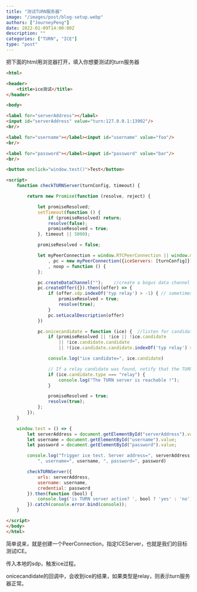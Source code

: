 ```yaml
---
title: "测试TURN服务器"
image: "/images/post/blog-setup.webp"
authors: ["JourneyPeng"]
date: 2022-01-09T14:00:00Z
description: ""
categories: ["TURN", "ICE"]
type: "post"
---
```


把下面的html用浏览器打开，填入你想要测试的turn服务器

```html
<html>

<header>
    <title>ice测试</title>
</header>

<body>

<label for="serverAddress"></label>
<input id="serverAddress" value="turn:127.0.0.1:13902"/>
<br/>

<label for="username"></label><input id="username" value="foo"/>
<br/>

<label for="password"></label><input id="password" value="bar"/>
<br/>

<button onclick="window.test()">Test</button>

<script>
    function checkTURNServer(turnConfig, timeout) {

        return new Promise(function (resolve, reject) {

            let promiseResolved;
            setTimeout(function () {
                if (promiseResolved) return;
                resolve(false);
                promiseResolved = true;
            }, timeout || 5000);

            promiseResolved = false;

            let myPeerConnection = window.RTCPeerConnection || window.mozRTCPeerConnection || window.webkitRTCPeerConnection   //compatibility for firefox and chrome
                , pc = new myPeerConnection({iceServers: [turnConfig]})
                , noop = function () {
            };

            pc.createDataChannel("");    //create a bogus data channel
            pc.createOffer({}).then((offer) => {
                if (offer.sdp.indexOf('typ relay') > -1) { // sometimes sdp contains the ice candidates...
                    promiseResolved = true;
                    resolve(true);
                }
                pc.setLocalDescription(offer)
            })

            pc.onicecandidate = function (ice) {  //listen for candidate events
                if (promiseResolved || !ice || !ice.candidate
                    || !ice.candidate.candidate
                    || !(ice.candidate.candidate.indexOf('typ relay') > -1)) return;

                console.log("ice candidate=", ice.candidate)

                // If a relay candidate was found, notify that the TURN server works!
                if (ice.candidate.type === "relay") {
                    console.log("The TURN server is reachable !");
                }

                promiseResolved = true;
                resolve(true);
            };
        });
    }

    window.test = () => {
        let serverAddress = document.getElementById("serverAddress").value;
        let username = document.getElementById("username").value;
        let password = document.getElementById("password").value;

        console.log("Trigger ice test. Server address=", serverAddress,
            ", username=", username, ", password=", password)

        checkTURNServer({
            urls: serverAddress,
            username: username,
            credential: password
        }).then(function (bool) {
            console.log('is TURN server active? ', bool ? 'yes' : 'no');
        }).catch(console.error.bind(console));
    }

</script>
</body>
</html>
```

简单说来，就是创建一个PeerConnection，指定ICEServer，也就是我们的目标测试ICE。

传入本地的sdp，触发ice过程。

onicecandidate的回调中，会收到ice的结果，如果类型是relay，则表示turn服务器正常。